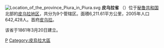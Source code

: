 {{unreferenced|time=2012-3-17}} 
[[File:Location_of_the_province_Piura_in_Piura.svg|right]]
'''皮乌拉省''' （{{lang|es|Provincia de Piura}}）位于[[秘鲁共和国|秘鲁共和国]]北部的[[皮乌拉地区|皮乌拉地区]]，共分为9个管辖区。面積6,211.61平方公里，2005年人口642,428人。首府[[皮乌拉|皮乌拉]]。

该省于1861年3月20日建立。

[[Category:秘鲁省份|P]]
[[Category:皮烏拉大區|Category:皮烏拉大區]]